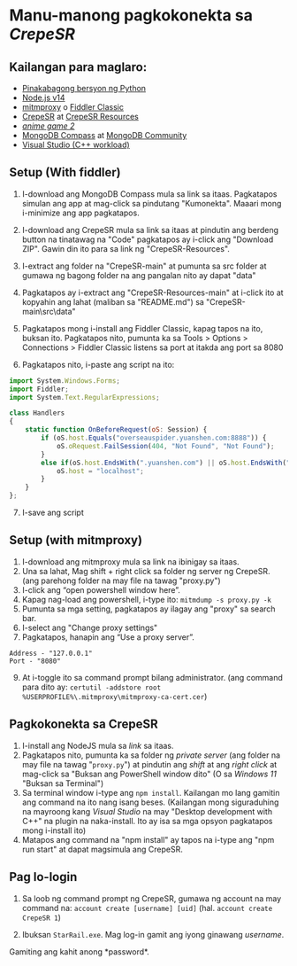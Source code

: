 
# Manu-manong pagkokonekta sa *CrepeSR*
## Kailangan para maglaro:
* [Pinakabagong bersyon ng Python](https://www.python.org/downloads/)
* [Node.js v14](https://nodejs.org/dist/v18.12.1/node-v18.12.1.pkg)
* [mitmproxy](https://snapshots.mitmproxy.org/9.0.1/mitmproxy-9.0.1-windows-x64-installer.exe) o [Fiddler Classic](https://telerik-fiddler.s3.amazonaws.com/fiddler/FiddlerSetup.exe)
* [CrepeSR](https://git.crepe.moe/Crepe-Inc/CrepeSR) at [CrepeSR Resources](https://git.crepe.moe/Crepe-Inc/CrepeSR-Resources)
* [*anime game 2*](https://anonfiles.com/JdYejex2y7/StarRail_cbt_rar)
* [MongoDB Compass](https://www.mongodb.com/try/download/compass) at [MongoDB Community](https://www.mongodb.com/try/download/community)
* [Visual Studio (C++ workload)](https://visualstudio.microsoft.com/thank-you-downloading-visual-studio/?sku=Community&channel=Release&version=VS2022&source=VSLandingPage&cid=2030&passive=false)

## Setup (With fiddler)
1. I-download ang MongoDB Compass mula sa link sa itaas. Pagkatapos simulan ang app at mag-click sa pindutang "Kumonekta". Maaari mong i-minimize ang app pagkatapos.

2. I-download ang CrepeSR mula sa link sa itaas at pindutin ang berdeng button na tinatawag na "Code" pagkatapos ay i-click ang "Download ZIP". Gawin din ito para sa link ng "CrepeSR-Resources".

3. I-extract ang folder na "CrepeSR-main" at pumunta sa src folder at gumawa ng bagong folder na ang pangalan nito ay dapat "data"

4. Pagkatapos ay i-extract ang "CrepeSR-Resources-main" at i-click ito at kopyahin ang lahat (maliban sa "README.md") sa "CrepeSR-main\src\data"

5. Pagkatapos mong i-install ang Fiddler Classic, kapag tapos na ito, buksan ito. Pagkatapos nito, pumunta ka sa Tools > Options > Connections > Fiddler Classic listens sa port at itakda ang port sa 8080

6. Pagkatapos nito, i-paste ang script na ito:
```js
import System.Windows.Forms;
import Fiddler;
import System.Text.RegularExpressions;

class Handlers
{
    static function OnBeforeRequest(oS: Session) {
        if (oS.host.Equals("overseauspider.yuanshen.com:8888")) {
            oS.oRequest.FailSession(404, "Not Found", "Not Found");
        }
        else if(oS.host.EndsWith(".yuanshen.com") || oS.host.EndsWith(".starrails.com") || oS.host.EndsWith(".hoyoverse.com") || oS.host.EndsWith(".mihoyo.com")) {
            oS.host = "localhost";
        }
    }
};
```

7. I-save ang script

## Setup (with mitmproxy)
1. I-download ang mitmproxy mula sa link na ibinigay sa itaas.
2. Una sa lahat, Mag shift + right click sa folder ng server ng CrepeSR. (ang parehong folder na may file na tawag "proxy.py")
3. I-click ang “open powershell window here”.
4. Kapag nag-load ang powershell, i-type ito: `mitmdump -s proxy.py -k`
5. Pumunta sa mga setting, pagkatapos ay ilagay ang "proxy" sa search bar.
6. I-select ang "Change proxy settings"
7. Pagkatapos, hanapin ang “Use a proxy server”.
```
Address - "127.0.0.1"
Port - "8080"
```
9. At i-toggle ito sa command prompt bilang administrator.
(ang command para dito ay: `certutil -addstore root %USERPROFILE%\.mitmproxy\mitmproxy-ca-cert.cer`)

## Pagkokonekta sa CrepeSR
1. I-install ang NodeJS mula sa *link* sa itaas.
2. Pagkatapos nito, pumunta ka sa folder ng *private server* (ang folder na may file na tawag "`proxy.py`") at pindutin ang *shift* at ang *right click* at mag-click sa "Buksan ang PowerShell window dito" (O sa *Windows 11* "Buksan sa Terminal")
3. Sa terminal window i-type ang `npm install`. Kailangan mo lang gamitin ang command na ito nang isang beses. (Kailangan mong siguraduhing na mayroong kang *Visual Studio* na may "Desktop development with C++" na plugin na naka-install. Ito ay isa sa mga opsyon pagkatapos mong i-install ito)
4. Matapos ang command na "npm install" ay tapos na i-type ang "npm run start" at dapat magsimula ang CrepeSR.
## Pag lo-login
1. Sa loob ng command prompt ng CrepeSR, gumawa ng account na may command na: `account create [username] [uid]` (hal. `account create CrepeSR 1`)

2. Ibuksan `StarRail.exe`. Mag log-in gamit ang iyong ginawang *username*.

<Callout type="info">
  Gamiting ang kahit anong *password*.
</Callout>